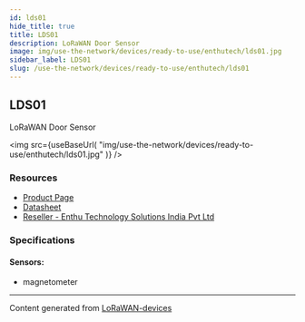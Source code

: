 ```yaml
---
id: lds01
hide_title: true
title: LDS01
description: LoRaWAN Door Sensor
image: img/use-the-network/devices/ready-to-use/enthutech/lds01.jpg
sidebar_label: LDS01
slug: /use-the-network/devices/ready-to-use/enthutech/lds01
---
```



## LDS01

LoRaWAN Door Sensor

<img
src={useBaseUrl(
"img/use-the-network/devices/ready-to-use/enthutech/lds01.jpg"
)}
/>

### Resources

- [Product Page](http://www.dragino.com/products/lora-lorawan-end-node/item/157-lds01.html)
- [Datasheet](http://www.dragino.com/products/lora-lorawan-end-node/item/157-lds01.html)
- [Reseller - Enthu Technology Solutions India Pvt Ltd](https://www.enthutech.in/zh_HK/shop/category/lora-devices-2)

### Specifications

#### Sensors:
- magnetometer



---
Content generated from [LoRaWAN-devices](https://github.com/TheThingsNetwork/lorawan-devices)